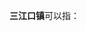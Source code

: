 '''三江口镇'''可以指：
{{PRC admin/disambig|21/12/24/103/000|35/03/03/100/000|52/23/01/105/000}}
{{disambig|cat=四字中国镇名消歧义}}